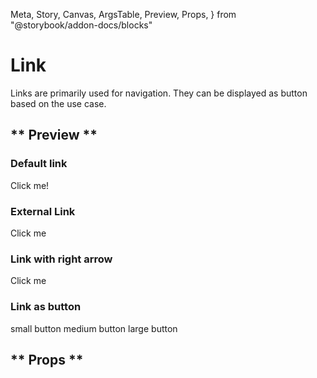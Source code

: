   Meta,
  Story,
  Canvas,
  ArgsTable,
  Preview,
  Props,
} from "@storybook/addon-docs/blocks"

<Meta title="Components/Link" component={Link} />

# Link

Links are primarily used for navigation. They can be displayed as button based on the use case.

## ** Preview **

### Default link

<Canvas>
  <Story name="Default Link">
    <Link href="/page-2">Click me!</Link>
  </Story>
</Canvas>

### External Link

<Canvas>
  <Story name="External link">
    <Link isExternal href="/page-2">
      Click me
    </Link>
  </Story>
</Canvas>

### Link with right arrow

<Canvas>
  <Story name="Link with right arrow">
    <Link displayRightArrow href="/page-2">
      Click me
    </Link>
  </Story>
</Canvas>

### Link as button

<Canvas>
  <Story name="Link as small button">
    <Link asButton sizeButton="sm" href="/page-2">
      small button
    </Link>
  </Story>
  <Story name="Link as medium button">
    <Link asButton sizeButton="md" href="/page-2">
      medium button
    </Link>
  </Story>
  <Story name="Link as large button">
    <Link asButton sizeButton="lg" href="/page-2">
      large button
    </Link>
  </Story>
</Canvas>

## ** Props **

<ArgsTable of={Link} />
